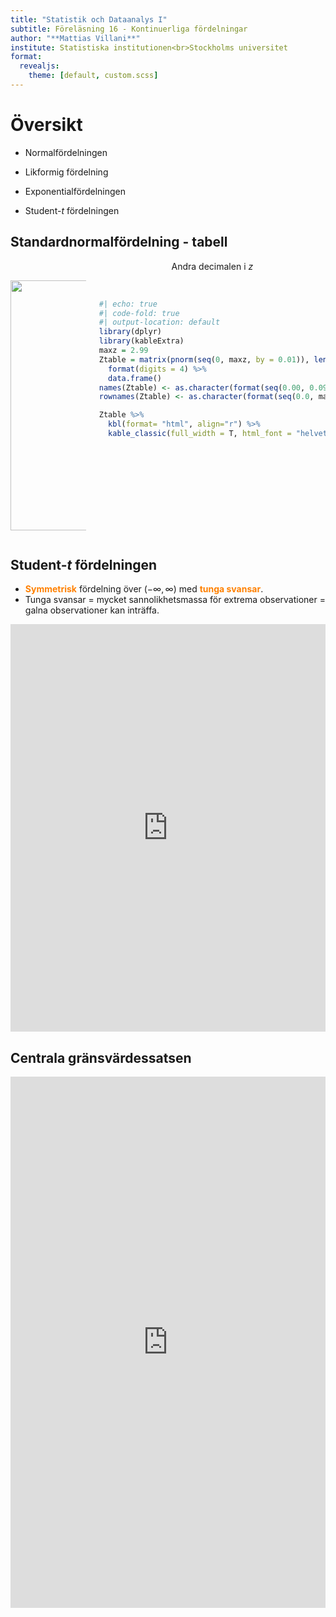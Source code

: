 ```yaml
---
title: "Statistik och Dataanalys I"
subtitle: Föreläsning 16 - Kontinuerliga fördelningar
author: "**Mattias Villani**"
institute: Statistiska institutionen<br>Stockholms universitet
format: 
  revealjs:
    theme: [default, custom.scss]
---
```


# Översikt

- Normalfördelningen

- Likformig fördelning

- Exponentialfördelningen

- Student-*t* fördelningen

## Standardnormalfördelning - tabell

:::: {.columns}

::: {.column width="25%"}
&nbsp;
![](figs/standard_normal.svg){fig-align="left" width="400"}
:::

::: {.column width="75%"}

<center>Andra decimalen i $z$</center>
&nbsp;
```r
#| echo: true
#| code-fold: true
#| output-location: default
library(dplyr)
library(kableExtra)
maxz = 2.99
Ztable = matrix(pnorm(seq(0, maxz, by = 0.01)), length(seq(0, maxz, by = 0.1)), 10, byrow = T) %>%
  format(digits = 4) %>%
  data.frame()
names(Ztable) <- as.character(format(seq(0.00, 0.09, by = 0.01), digits = 3))
rownames(Ztable) <- as.character(format(seq(0.0, maxz, by = 0.1), digits = 2))

Ztable %>%
  kbl(format= "html", align="r") %>%
  kable_classic(full_width = T, html_font = "helvetica")

```

:::

::::

## Student-*t* fördelningen

-   [**Symmetrisk**]{style="color:#ff8000"} fördelning över $(-\infty,\infty)$ med [**tunga svansar**]{style="color:#ff8000"}.
-   Tunga svansar = mycket sannolikhetsmassa för extrema observationer = galna observationer kan inträffa.

<iframe width="100%" height="652" frameborder="0"
  src="https://observablehq.com/embed/@mattiasvillani/student-t@320?cells=viewof+myinputs%2Ctailprobs%2Cplt">
</iframe>

## Centrala gränsvärdessatsen

<iframe width="100%" height="850" frameborder="0" src="https://observablehq.com/embed/@mattiasvillani/cgs@1051?cells=viewof+dist_type%2Cviewof+params%2Cpopulation_distribution%2Cviewof+sample_size%2Cdistribution_of_sample_means">

</iframe>
